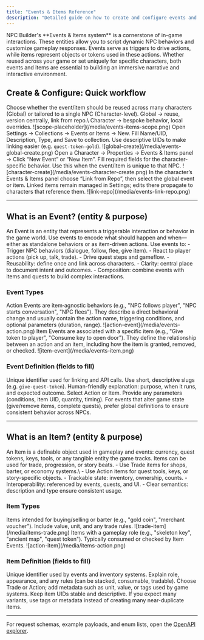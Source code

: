 ```yaml
---
title: "Events & Items Reference"
description: "Detailed guide on how to create and configure events and items globally and in character, including their purpose and usage."
---
```


<Info>
  NPC Builder's **Events & Items system** is a cornerstone of in-game interactions. These entities allow you to script dynamic NPC behaviors and customize gameplay responses. Events serve as triggers to drive actions, while items represent objects or tokens used in these actions. Whether reused across your game or set uniquely for specific characters, both events and items are essential to building an immersive narrative and interactive environment.
</Info>

## Create & Configure: Quick workflow

<Steps>
  <Step title="Decide scope: Global vs Character">
    Choose whether the event/item should be reused across many characters (Global) or tailored to a single NPC (Character-level).
    Global → reuse, version centrally, link from repo.\
    Character → bespoke behavior, local overrides.
    ![scope-placeholder](/media/events-items-scope.png)
  </Step>

  <Step title="Global creation (recommended for reuse)">
    Open Settings → Collections → Events or Items → New.
    Fill Name/UID, Description, Type, and Save to collection.
    Use descriptive UIDs to make linking easier (e.g. <code>quest-token-gold</code>).
    ![global-create](/media/events-global-create.png)
  </Step>

  <Step title="Character-level creation">
    Open a Character → Properties → Events & Items panel → Click “New Event” or “New Item”.
    Fill required fields for the character-specific behavior. Use this when the event/item is unique to that NPC.
    ![character-create](/media/events-character-create.png)
  </Step>

  <Step title="Link global elements to a character">
    In the character’s Events & Items panel choose “Link from Repo”, then select the global event or item.
    Linked items remain managed in Settings; edits there propagate to characters that reference them.
    ![link-repo](/media/events-link-repo.png)
  </Step>
</Steps>

---

## What is an Event? (entity & purpose)

<Info>
  An Event is an entity that represents a triggerable interaction or behavior in the game world. Use events to encode what should happen and when—either as standalone behaviors or as item-driven actions.
</Info>

<Steps>
  <Step title="When to use Events">
    Use events to:
    - Trigger NPC behaviors (dialogue, follow, flee, give item).
    - React to player actions (pick up, talk, trade).
    - Drive quest steps and gameflow.
  </Step>

  <Step title="Benefits of modelling Events explicitly">
    - Reusability: define once and link across characters.
    - Clarity: central place to document intent and outcomes.
    - Composition: combine events with items and quests to build complex interactions.
  </Step>
</Steps>

### Event Types

<Steps>
  <Step title="Action Event">
    Action Events are item‑agnostic behaviors (e.g., "NPC follows player", "NPC starts conversation", "NPC flees"). They describe a direct behavioral change and usually contain the action name, triggering conditions, and optional parameters (duration, range).
    ![action-event](/media/events-action.png)
  </Step>

  <Step title="Item Event">
    Item Events are associated with a specific item (e.g., "Give token to player", "Consume key to open door"). They define the relationship between an action and an item, including how the item is granted, removed, or checked.
    ![item-event](/media/events-item.png)
  </Step>
</Steps>

### Event Definition (fields to fill)

<Steps>
  <Step title="Name / UID">
    Unique identifier used for linking and API calls. Use short, descriptive slugs (e.g. <code>give-quest-token</code>).
  </Step>
  <Step title="Description">
    Human-friendly explanation: purpose, when it runs, and expected outcome.
  </Step>
  <Step title="Type & Parameters">
    Select Action or Item. Provide any parameters (conditions, item UID, quantity, timing).
  </Step>
</Steps>

<Callout type="tip">
  For events that alter game state (give/remove items, complete quests), prefer global definitions to ensure consistent behavior across NPCs.
</Callout>

---

## What is an Item? (entity & purpose)

<Info>
  An Item is a definable object used in gameplay and events: currency, quest tokens, keys, tools, or any tangible entity the game tracks. Items can be used for trade, progression, or story beats.
</Info>

<Steps>
  <Step title="When to create Items">
    - Use Trade items for shops, barter, or economy systems.\
    - Use Action items for quest tools, keys, or story-specific objects.
  </Step>

  <Step title="Why model Items explicitly">
    - Trackable state: inventory, ownership, counts.
    - Interoperability: referenced by events, quests, and UI.
    - Clear semantics: description and type ensure consistent usage.
  </Step>
</Steps>

### Item Types

<Steps>
  <Step title="Trade">
    Items intended for buying/selling or barter (e.g., "gold coin", "merchant voucher"). Include value, unit, and any trade rules.
    ![trade-item](/media/items-trade.png)
  </Step>

  <Step title="Action">
    Items with a gameplay role (e.g., "skeleton key", "ancient map", "quest token"). Typically consumed or checked by Item Events.
    ![action-item](/media/items-action.png)
  </Step>
</Steps>

### Item Definition (fields to fill)

<Steps>
  <Step title="Name / UID">
    Unique identifier used by events and inventory systems.
  </Step>
  <Step title="Description">
    Explain role, appearance, and any rules (can be stacked, consumable, tradable).
  </Step>
  <Step title="Type & Metadata">
    Choose Trade or Action; add metadata such as unit, value, or tags used by game systems.
  </Step>
</Steps>

<Callout type="tip">
  Keep item UIDs stable and descriptive. If you expect many variants, use tags or metadata instead of creating many near-duplicate items.
</Callout>

---

<Tip>
  For request schemas, example payloads, and enum lists, open the <a href="/api-reference/introduction">OpenAPI explorer</a>.
</Tip>